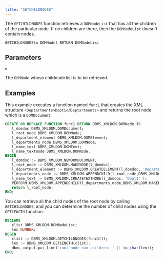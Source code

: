```yaml
---
title: "GETCHILDNODES"
---
```


The `GETCHILDNODES` function retrieves a `DOMNodeList` that has all the children of the particular node. If no children are there, then the `DOMNodeList` doesn't contain nodes.

```
GETCHILDNODES(n DOMNode) RETURN DOMNodeList
```

## Parameters

`n`

The `DOMNode` whose childnode list is to be retrieved.

## Examples

This example executes a function named `func1` that creates the XML structure `<Deptartments>Dept1</Deptartments>` and returns the root node which is a `DOMDocument`.

```sql
CREATE OR REPLACE FUNCTION func1 RETURN DBMS_XMLDOM.DOMNode IS
   l_domdoc DBMS_XMLDOM.DOMDocument;
   l_root_node DBMS_XMLDOM.DOMNode;
   l_department_element DBMS_XMLDOM.DOMElement;
   l_departments_node DBMS_XMLDOM.DOMNode;
   l_name_text DBMS_XMLDOM.DOMText;
   l_name_textnode DBMS_XMLDOM.DOMNode;
BEGIN
   l_domdoc := DBMS_XMLDOM.NEWDOMDOCUMENT;
   l_root_node := DBMS_XMLDOM.MAKENODE(l_domdoc);
   l_department_element := DBMS_XMLDOM.CREATEELEMENT(l_domdoc, 'Departments' );
   l_departments_node := DBMS_XMLDOM.APPENDCHILD(l_root_node,DBMS_XMLDOM.MAKENODE(l_department_element));
   l_name_text := DBMS_XMLDOM.CREATETEXTNODE(l_domdoc, 'Dept1' );
   PERFORM DBMS_XMLDOM.APPENDCHILD(l_departments_node,DBMS_XMLDOM.MAKENODE(l_name_text));
   return l_root_node;
END;
```

You can retrieve all the child nodes of the root node by calling `GETCHILDNODES`, and you can determine the number of child nodes using the `GETLENGTH` function:

```sql 
DECLARE
   clist DBMS_XMLDOM.DOMNodeList;
   len NUMBER;
BEGIN
   clist := DBMS_XMLDOM.GETCHILDNODES(func1());
   len := DBMS_XMLDOM.GETLENGTH(clist);
   dbms_output.put_line('root node num children: ' || to_char(len));
END;
```